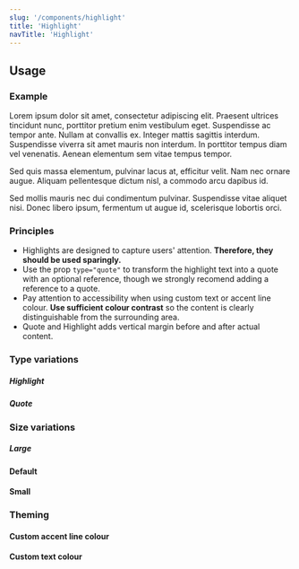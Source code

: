 ```yaml
---
slug: '/components/highlight'
title: 'Highlight'
navTitle: 'Highlight'
---
```




## Usage

### Example

<PlaygroundPreview>
  <p>Lorem ipsum dolor sit amet, consectetur adipiscing elit. Praesent ultrices tincidunt nunc, porttitor pretium enim vestibulum eget. Suspendisse ac tempor ante. Nullam at convallis ex. Integer mattis sagittis interdum. Suspendisse viverra sit amet mauris non interdum. In porttitor tempus diam vel venenatis. Aenean elementum sem vitae tempus tempor. </p>
  <Highlight text="You may select an highlight from the article to be displayed here. Select an excerpt that you want the user to pay attention to." />
  <p>Sed quis massa elementum, pulvinar lacus at, efficitur velit. Nam nec ornare augue. Aliquam pellentesque dictum nisl, a commodo arcu dapibus id.</p>
  <Highlight type="quote" text="Add an interesting quote here" reference="First name Last name. Title."/>
  <p>Sed mollis mauris nec dui condimentum pulvinar. Suspendisse vitae aliquet nisi. Donec libero ipsum, fermentum ut augue id, scelerisque lobortis orci.</p>
</PlaygroundPreview>

### Principles

- Highlights are designed to capture users' attention. **Therefore, they should be used sparingly.**
- Use the prop `type="quote"` to transform the highlight text into a quote with an optional reference, though we strongly recomend adding a reference to a quote.
- Pay attention to accessibility when using custom text or accent line colour. **Use sufficient colour contrast** so the content is clearly distinguishable from the surrounding area.
- Quote and Highlight adds vertical margin before and after actual content.

### Type variations

##### Highlight 
<PlaygroundPreview>
  <Highlight text="You may select an highlight from the article to be displayed here. Select an excerpt that you want the user to pay attention to."/>
</PlaygroundPreview>

##### Quote
<PlaygroundPreview>
  <Highlight text="Add an interesting quote here" type="quote" reference="First name Last name. Title."/>
</PlaygroundPreview>

### Size variations

##### Large
<PlaygroundPreview>
  <Highlight text="You may select an highlight from the article to be displayed here. Select an excerpt that you want the user to pay attention to." size="l"/>
  <Highlight text="Add an interesting quote here" size="l" type="quote" reference="First name Last name. Title."/>
</PlaygroundPreview>

#### Default
<PlaygroundPreview>
  <Highlight text="You may select an highlight from the article to be displayed here. Select an excerpt that you want the user to pay attention to."/>
  <Highlight text="Add an interesting quote here" type="quote" reference="First name Last name. Title."/>
</PlaygroundPreview>

#### Small
<PlaygroundPreview>
  <Highlight text="You may select an highlight from the article to be displayed here. Select an excerpt that you want the user to pay attention to." size="s"/>
  <Highlight text="Add an interesting quote here" size="s" type="quote" reference="First name Last name. Title."/>
</PlaygroundPreview>

### Theming

#### Custom accent line colour
<PlaygroundPreview>
  <Highlight text="You may select an highlight from the article to be displayed here. Select an excerpt that you want the user to pay attention to."  theme={{'--accent-line-color':'#00005e'}}/>
  <Highlight text="Add an interesting quote here" reference="First name Last name. Title." type="quote"  theme={{'--accent-line-color':'#00005e'}}/>
</PlaygroundPreview>

#### Custom text colour
<PlaygroundPreview>
  <Highlight text="You may select an highlight from the article to be displayed here. Select an excerpt that you want the user to pay attention to."  theme={{'--text-color':'#00005e'}}/>
  <Highlight text="Add an interesting quote here" reference="First name Last name. Title." type="quote"  theme={{'--text-color':'#00005e'}}/>
</PlaygroundPreview>
